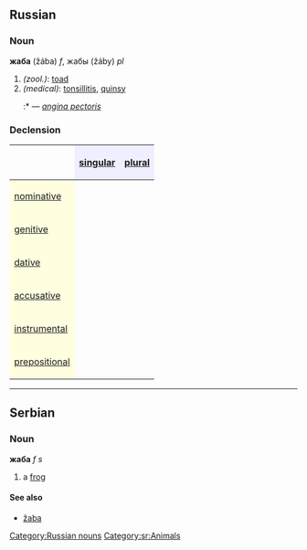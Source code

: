 ==Russian==
[[Category:Russian nouns]]
===Noun===
'''жаба''' (žába) ''f'', жабы (žáby) ''pl''

#''(zool.)'': [[toad]]
#''(medical)'': [[tonsillitis]], [[quinsy]]
#:*{{RUchar|[[грудной|грудна́я]] жа́ба}} — ''[[angina pectoris]]''

===Declension===
{| border="1" cellpadding="4" cellspacing="0"
!
! style="background-color: #EFEFFF" align="center"|[[singular]]
! style="background-color: #EFEFFF" align="center"|[[plural]]
|-
! style="background-color: #FFFFE0" align="left"|[[nominative case|nominative]]
| align="center"|{{RUchar|жа́ба}}
| align="center"|{{RUchar|жа́бы}}
|-
! style="background-color: #FFFFE0" align="left"|[[genitive case|genitive]]
| align="center"|{{RUchar|жа́бы}}
| align="center"|{{RUchar|жаб}}
|-
! style="background-color: #FFFFE0" align="left"|[[dative case|dative]]
| align="center"|{{RUchar|жа́бе}}
| align="center"|{{RUchar|жа́бам}}
|-
! style="background-color: #FFFFE0" align="left"|[[accusative case|accusative]]
| align="center"|{{RUchar|жа́бу}}
| align="center"|{{RUchar|жаб}}
|-
! style="background-color: #FFFFE0" align="left"|[[instrumental case|instrumental]]
| align="center"|{{RUchar|жа́бой, жа́бою}}
| align="center"|{{RUchar|жа́бами}}
|-
! style="background-color: #FFFFE0" align="left"|[[prepositional case|prepositional]]
| align="center"|{{RUchar|о жа́бе}}
| align="center"|{{RUchar|о жа́бах}}
|}


----
==Serbian==
===Noun===
'''жаба''' ''f s''
#a [[frog]]
====See also====
*[[žaba]]
[[Category:sr:Animals]]